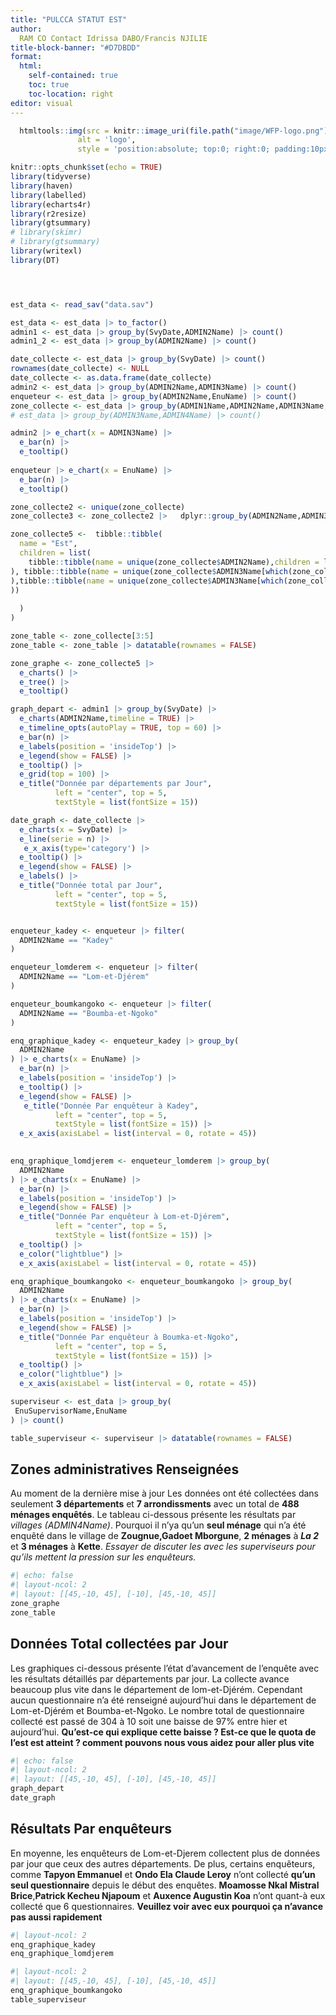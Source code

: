 ```yaml
---
title: "PULCCA STATUT EST"
author:  
  RAM CO Contact Idrissa DABO/Francis NJILIE
title-block-banner: "#D7DBDD"
format: 
  html:
    self-contained: true
    toc: true
    toc-location: right
editor: visual
---
```


```r
  htmltools::img(src = knitr::image_uri(file.path("image/WFP-logo.png")), 
               alt = 'logo', 
               style = 'position:absolute; top:0; right:0; padding:10px;',width = 200,height = 145)
```

```r
knitr::opts_chunk$set(echo = TRUE)
library(tidyverse)
library(haven)
library(labelled)
library(echarts4r)
library(r2resize)
library(gtsummary)
# library(skimr)
# library(gtsummary)
library(writexl)
library(DT)




est_data <- read_sav("data.sav")

est_data <- est_data |> to_factor()
admin1 <- est_data |> group_by(SvyDate,ADMIN2Name) |> count()
admin1_2 <- est_data |> group_by(ADMIN2Name) |> count()

date_collecte <- est_data |> group_by(SvyDate) |> count()
rownames(date_collecte) <- NULL
date_collecte <- as.data.frame(date_collecte)
admin2 <- est_data |> group_by(ADMIN2Name,ADMIN3Name) |> count()
enqueteur <- est_data |> group_by(ADMIN2Name,EnuName) |> count()
zone_collecte <- est_data |> group_by(ADMIN1Name,ADMIN2Name,ADMIN3Name,ADMIN4Name) |> count()
# est_data |> group_by(ADMIN3Name,ADMIN4Name) |> count()

admin2 |> e_chart(x = ADMIN3Name) |> 
  e_bar(n) |> 
  e_tooltip()
  
enqueteur |> e_chart(x = EnuName) |> 
  e_bar(n) |> 
  e_tooltip()

zone_collecte2 <- unique(zone_collecte)
zone_collecte3 <- zone_collecte2 |>   dplyr::group_by(ADMIN2Name,ADMIN3Name) |> count()

zone_collecte5 <-  tibble::tibble(
  name = "Est",
  children = list(
    tibble::tibble(name = unique(zone_collecte$ADMIN2Name),children = list(tibble::tibble(name = unique(zone_collecte$ADMIN3Name[which(zone_collecte$ADMIN2Name == unique(zone_collecte$ADMIN2Name)[1])])
), tibble::tibble(name = unique(zone_collecte$ADMIN3Name[which(zone_collecte$ADMIN2Name == unique(zone_collecte$ADMIN2Name)[2])])
),tibble::tibble(name = unique(zone_collecte$ADMIN3Name[which(zone_collecte$ADMIN2Name == unique(zone_collecte$ADMIN2Name)[3])]))
))
    
  )
)

zone_table <- zone_collecte[3:5]
zone_table <- zone_table |> datatable(rownames = FALSE)

zone_graphe <- zone_collecte5 |> 
  e_charts() |> 
  e_tree() |> 
  e_tooltip()

graph_depart <- admin1 |> group_by(SvyDate) |> 
  e_charts(ADMIN2Name,timeline = TRUE) |> 
  e_timeline_opts(autoPlay = TRUE, top = 60) |> 
  e_bar(n) |> 
  e_labels(position = 'insideTop') |> 
  e_legend(show = FALSE) |> 
  e_tooltip() |> 
  e_grid(top = 100) |> 
  e_title("Donnée par départements par Jour", 
          left = "center", top = 5, 
          textStyle = list(fontSize = 15))

date_graph <- date_collecte |>
  e_charts(x = SvyDate) |>
  e_line(serie = n) |>
   e_x_axis(type='category') |>
  e_tooltip() |> 
  e_legend(show = FALSE) |> 
  e_labels() |> 
  e_title("Donnée total par Jour", 
          left = "center", top = 5, 
          textStyle = list(fontSize = 15))


enqueteur_kadey <- enqueteur |> filter(
  ADMIN2Name == "Kadey"
)

enqueteur_lomderem <- enqueteur |> filter(
  ADMIN2Name == "Lom-et-Djérem"
)

enqueteur_boumkangoko <- enqueteur |> filter(
  ADMIN2Name == "Boumba-et-Ngoko"
)

enq_graphique_kadey <- enqueteur_kadey |> group_by(
  ADMIN2Name
) |> e_charts(x = EnuName) |> 
  e_bar(n) |> 
  e_labels(position = 'insideTop') |> 
  e_tooltip() |> 
  e_legend(show = FALSE) |> 
   e_title("Donnée Par enquêteur à Kadey", 
          left = "center", top = 5, 
          textStyle = list(fontSize = 15)) |> 
  e_x_axis(axisLabel = list(interval = 0, rotate = 45))
  

enq_graphique_lomdjerem <- enqueteur_lomderem |> group_by(
  ADMIN2Name
) |> e_charts(x = EnuName) |> 
  e_bar(n) |> 
  e_labels(position = 'insideTop') |> 
  e_legend(show = FALSE) |> 
  e_title("Donnée Par enquêteur à Lom-et-Djérem", 
          left = "center", top = 5, 
          textStyle = list(fontSize = 15)) |> 
  e_tooltip() |> 
  e_color("lightblue") |> 
  e_x_axis(axisLabel = list(interval = 0, rotate = 45))

enq_graphique_boumkangoko <- enqueteur_boumkangoko |> group_by(
  ADMIN2Name
) |> e_charts(x = EnuName) |> 
  e_bar(n) |> 
  e_labels(position = 'insideTop') |> 
  e_legend(show = FALSE) |> 
  e_title("Donnée Par enquêteur à Boumka-et-Ngoko", 
          left = "center", top = 5, 
          textStyle = list(fontSize = 15)) |> 
  e_tooltip() |> 
  e_color("lightblue") |> 
  e_x_axis(axisLabel = list(interval = 0, rotate = 45))

superviseur <- est_data |> group_by(
 EnuSupervisorName,EnuName
) |> count()

table_superviseur <- superviseur |> datatable(rownames = FALSE)
```

## Zones administratives Renseignées

Au moment de la dernière mise à jour Les données ont été collectées dans seulement **3 départements** et **7 arrondissments** avec un total de **488 ménages enquêtés**. Le tableau ci-dessous présente les résultats par *villages (ADMIN4Name)*. Pourquoi il n'ya qu'un **seul ménage** qui n'a été enquêté dans le village de **Zougnue,Gadoet Mborgune**, **2 ménages** à ***La 2*** et **3 ménages** à **Kette**. *Essayer de discuter les avec les superviseurs pour qu'ils mettent la pression sur les enquêteurs.*

```r
#| echo: false
#| layout-ncol: 2
#| layout: [[45,-10, 45], [-10], [45,-10, 45]]
zone_graphe
zone_table

```

## Données Total collectées par Jour

Les graphiques ci-dessous présente l'état d'avancement de l'enquête avec les résultats détaillés par départements par jour. La collecte avance beaucoup plus vite dans le département de lom-et-Djérém. Cependant aucun questionnaire n'a été renseigné aujourd'hui dans le département de Lom-et-Djérém et Boumba-et-Ngoko. Le nombre total de questionnaire collecté est passé de 304 à 10 soit une baisse de 97% entre hier et aujourd'hui. **Qu'est-ce qui explique cette baisse ? Est-ce que le quota de l'est est atteint ? comment pouvons nous vous aidez pour aller plus vite**

```r
#| echo: false
#| layout-ncol: 2
#| layout: [[45,-10, 45], [-10], [45,-10, 45]]
graph_depart
date_graph

```

## Résultats Par enquêteurs

En moyenne, les enquêteurs de Lom-et-Djerem collectent plus de données par jour que ceux des autres départements. De plus, certains enquêteurs, comme **Tapyon Emmanuel** et **Ondo Ela Claude Leroy** n'ont collecté **qu'un seul questionnaire** depuis le début des enquêtes. **Moamosse Nkal Mistral Brice**,**Patrick Kecheu Njapoum** et **Auxence Augustin Koa** n'ont quant-à eux collecté que 6 questionnaires. **Veuillez voir avec eux pourquoi ça n'avance pas aussi rapidement**

```r
#| layout-ncol: 2
enq_graphique_kadey
enq_graphique_lomdjerem

```

```r
#| layout-ncol: 2
#| layout: [[45,-10, 45], [-10], [45,-10, 45]]
enq_graphique_boumkangoko
table_superviseur
```
